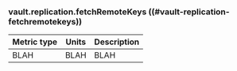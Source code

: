 ### vault.replication.fetchRemoteKeys ((#vault-replication-fetchremotekeys))

Metric type | Units | Description
----------- | ----- | -----------
BLAH     | BLAH    | BLAH